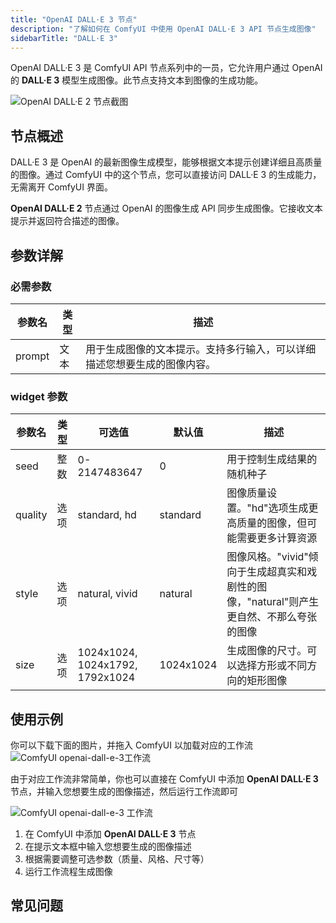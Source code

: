 ```yaml
---
title: "OpenAI DALL·E 3 节点"
description: "了解如何在 ComfyUI 中使用 OpenAI DALL·E 3 API 节点生成图像"
sidebarTitle: "DALL·E 3"
---
```




OpenAI DALL·E 3 是 ComfyUI API 节点系列中的一员，它允许用户通过 OpenAI 的 **DALL·E 3** 模型生成图像。此节点支持文本到图像的生成功能。


![OpenAI DALL·E 2 节点截图](/images/comfy_core/api_nodes/openai-dall-e-3.jpg)

## 节点概述

DALL·E 3 是 OpenAI 的最新图像生成模型，能够根据文本提示创建详细且高质量的图像。通过 ComfyUI 中的这个节点，您可以直接访问 DALL·E 3 的生成能力，无需离开 ComfyUI 界面。

**OpenAI DALL·E 2** 节点通过 OpenAI 的图像生成 API 同步生成图像。它接收文本提示并返回符合描述的图像。

<ReqHint/>

## 参数详解

### 必需参数

| 参数名  | 类型 | 描述                                                         |
|--------|----|---------------------------------------------------------------|
| prompt | 文本 | 用于生成图像的文本提示。支持多行输入，可以详细描述您想要生成的图像内容。 |

### widget 参数

| 参数名   | 类型 | 可选值                           | 默认值     | 描述                                                                       |
|---------|-----|---------------------------------|-----------|------------------------------------------------------------------------------|
| seed    | 整数 | 0-2147483647                    | 0         | 用于控制生成结果的随机种子                               |
| quality | 选项 | standard, hd                    | standard  | 图像质量设置。"hd"选项生成更高质量的图像，但可能需要更多计算资源                       |
| style   | 选项 | natural, vivid                  | natural   | 图像风格。"vivid"倾向于生成超真实和戏剧性的图像，"natural"则产生更自然、不那么夸张的图像 |
| size    | 选项 | 1024x1024, 1024x1792, 1792x1024 | 1024x1024 | 生成图像的尺寸。可以选择方形或不同方向的矩形图像                                     |

## 使用示例

你可以下载下面的图片，并拖入 ComfyUI 以加载对应的工作流
![ComfyUI openai-dall-e-3工作流](https://raw.githubusercontent.com/Comfy-Org/example_workflows/main/api_nodes/openai-dall-e-3/text2image.png)

由于对应工作流非常简单，你也可以直接在 ComfyUI 中添加 **OpenAI DALL·E 3** 节点，并输入您想要生成的图像描述，然后运行工作流即可

![ComfyUI openai-dall-e-3 工作流](/images/tutorial/api_nodes/openai/openai-dall-e-3/text2image.jpg)


1. 在 ComfyUI 中添加 **OpenAI DALL·E 3** 节点
2. 在提示文本框中输入您想要生成的图像描述
3. 根据需要调整可选参数（质量、风格、尺寸等）
4. 运行工作流程生成图像

## 常见问题

<Faq/>
